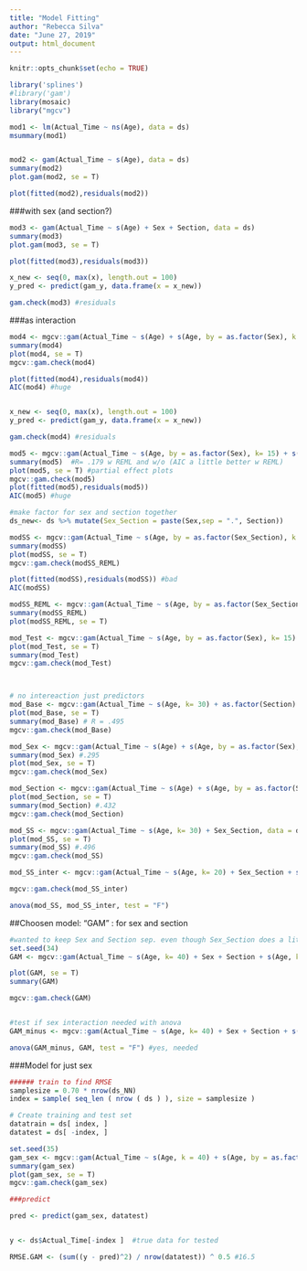 ```yaml
---
title: "Model Fitting"
author: "Rebecca Silva"
date: "June 27, 2019"
output: html_document
---
```


```r
knitr::opts_chunk$set(echo = TRUE)
```

```r
library('splines')
#library('gam')
library(mosaic)
library("mgcv")

```

```r
mod1 <- lm(Actual_Time ~ ns(Age), data = ds)
msummary(mod1)


mod2 <- gam(Actual_Time ~ s(Age), data = ds)
summary(mod2)
plot.gam(mod2, se = T)

plot(fitted(mod2),residuals(mod2))
```

###with sex (and section?)
```r
mod3 <- gam(Actual_Time ~ s(Age) + Sex + Section, data = ds)
summary(mod3)
plot.gam(mod3, se = T)

plot(fitted(mod3),residuals(mod3))

x_new <- seq(0, max(x), length.out = 100)
y_pred <- predict(gam_y, data.frame(x = x_new))

gam.check(mod3) #residuals

```


###as interaction
```r
mod4 <- mgcv::gam(Actual_Time ~ s(Age) + s(Age, by = as.factor(Sex), k = 20) + Sex, data = ds) 
summary(mod4)
plot(mod4, se = T)
mgcv::gam.check(mod4)

plot(fitted(mod4),residuals(mod4))
AIC(mod4) #huge


x_new <- seq(0, max(x), length.out = 100)
y_pred <- predict(gam_y, data.frame(x = x_new))

gam.check(mod4) #residuals
```

```r
mod5 <- mgcv::gam(Actual_Time ~ s(Age, by = as.factor(Sex), k= 15) + s(Age, by = as.factor(Section), k = 15), data = ds) 
summary(mod5)  #R= .179 w REML and w/o (AIC a little better w REML)
plot(mod5, se = T) #partial effect plots 
mgcv::gam.check(mod5)
plot(fitted(mod5),residuals(mod5))
AIC(mod5) #huge

#make factor for sex and section together 
ds_new<- ds %>% mutate(Sex_Section = paste(Sex,sep = ".", Section)) 

modSS <- mgcv::gam(Actual_Time ~ s(Age, by = as.factor(Sex_Section), k = 20), data = ds_new) 
summary(modSS)
plot(modSS, se = T)
mgcv::gam.check(modSS_REML)

plot(fitted(modSS),residuals(modSS)) #bad
AIC(modSS)
```
```r
modSS_REML <- mgcv::gam(Actual_Time ~ s(Age, by = as.factor(Sex_Section)), data = ds_new, method = "REML") 
summary(modSS_REML)
plot(modSS_REML, se = T)

mod_Test <- mgcv::gam(Actual_Time ~ s(Age, by = as.factor(Sex), k= 15) + Section, data = ds) 
plot(mod_Test, se = T)
summary(mod_Test)
mgcv::gam.check(mod_Test)




```

```r
# no intereaction just predictors 
mod_Base <- mgcv::gam(Actual_Time ~ s(Age, k= 30) + as.factor(Section) + as.factor(Sex), data = ds) 
plot(mod_Base, se = T)
summary(mod_Base) # R = .495
mgcv::gam.check(mod_Base)

mod_Sex <- mgcv::gam(Actual_Time ~ s(Age) + s(Age, by = as.factor(Sex), k = 40) + as.factor(Sex), data = ds) 
summary(mod_Sex) #.295
plot(mod_Sex, se = T)
mgcv::gam.check(mod_Sex)

mod_Section <- mgcv::gam(Actual_Time ~ s(Age) + s(Age, by = as.factor(Section), k= 20) + as.factor(Section), data = ds) 
plot(mod_Section, se = T)
summary(mod_Section) #.432
mgcv::gam.check(mod_Section) 

mod_SS <- mgcv::gam(Actual_Time ~ s(Age, k= 30) + Sex_Section, data = ds_new) 
plot(mod_SS, se = T)
summary(mod_SS) #.496
mgcv::gam.check(mod_SS)

mod_SS_inter <- mgcv::gam(Actual_Time ~ s(Age, k= 20) + Sex_Section + s(Age, k = 40, by = as.factor(Sex_Section)) , data = ds_new)  #.506

mgcv::gam.check(mod_SS_inter)

anova(mod_SS, mod_SS_inter, test = "F")

```

##Choosen model: "GAM" : for sex and section
```r
#wanted to keep Sex and Section sep. even though Sex_Section does a little better (.506)
set.seed(34)
GAM <- mgcv::gam(Actual_Time ~ s(Age, k= 40) + Sex + Section + s(Age, k= 60, by = as.factor(Sex)) + s(Age, k= 60, by = as.factor(Section)) , data = ds)  #.503

plot(GAM, se = T)
summary(GAM) 

mgcv::gam.check(GAM)


#test if sex interaction needed with anova
GAM_minus <- mgcv::gam(Actual_Time ~ s(Age, k= 40) + Sex + Section + s(Age, k= 60, by = as.factor(Section)) , data = ds) 

anova(GAM_minus, GAM, test = "F") #yes, needed
```


###Model for just sex 
```r

###### train to find RMSE 
samplesize = 0.70 * nrow(ds_NN)
index = sample( seq_len ( nrow ( ds ) ), size = samplesize )

# Create training and test set
datatrain = ds[ index, ]
datatest = ds[ -index, ]

set.seed(35)
gam_sex <- mgcv::gam(Actual_Time ~ s(Age, k = 40) + s(Age, by = as.factor(Sex), k = 60) + Sex, data = datatrain) 
summary(gam_sex)
plot(gam_sex, se = T)
mgcv::gam.check(gam_sex)

###predict 

pred <- predict(gam_sex, datatest)


y <- ds$Actual_Time[-index ]  #true data for tested

RMSE.GAM <- (sum((y - pred)^2) / nrow(datatest)) ^ 0.5 #16.5




```



